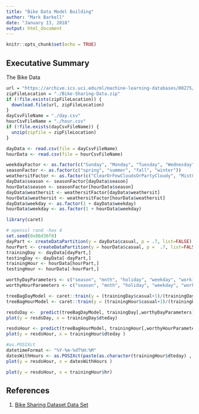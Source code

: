 ```yaml
---
title: "Bike Data Model Building"
author: "Mark Barkell"
date: "January 13, 2018"
output: html_document
---
```


```r
knitr::opts_chunk$set(echo = TRUE)
```

## Executative Summary

The Bike Data

```r
url = "https://archive.ics.uci.edu/ml/machine-learning-databases/00275/Bike-Sharing-Dataset.zip"
zipFileLocation = "./Bike-Sharing-Data.zip"
if (!file.exists(zipFileLocation)) {
  download.file(url, zipFileLocation)
}
dayCsvFileName = "./day.csv"
hourCsvFileName = "./hour.csv"
if (!file.exists(dayCsvFileName)) {
  unzip(zipfile = zipFileLocation)
}

dayData <- read.csv(file = dayCsvFileName)
hourData <- read.csv(file = hourCsvFileName)


```

```r
weekdayFactor <- as.factor(c("Sunday", "Monday", "Tuesday", "Wednesday", "Thursday", "Friday", "Saturday"))
seasonFactor <- as.factor(c("spring", "summer", "fall", "winter"))
weathersitFactor <- as.factor(c("ClearOrFewCloudsOrPartyCloudy", "MistCloudyOrMistBrokenCloudsOrMistFewCloudsOrMist", "LightSnowOrLightRainOrThunderStormOrScatteredCloudsOrLightRainOrScatteredClouds", "HeavyRainOrIcePalletsOrThunderstormOrMistOrSnowOrFog"))
dayData$season <- seasonFactor[dayData$season]
hourData$season <- seasonFactor[hourData$season]
dayData$weathersit <- weathersitFactor[dayData$weathersit]
hourData$weathersit <- weathersitFactor[hourData$weathersit]
dayData$weekday <- as.factor(1 + dayData$weekday)
hourData$weekday <- as.factor(1 + hourData$weekday)
```

```r
library(caret)
```

```r
# openssl rand -hex 4
set.seed(0x86d36f8)
dayPart <- createDataPartition(y = dayData$casual, p = .7, list=FALSE)
hourPart <- createDataPartition(y = hourData$casual, p =  .7, list=FALSE)
trainingDay <- dayData[dayPart,]
testingDay <- dayData[-dayPart,]
trainingHour <- hourData[hourPart,]
testingHour <- hourData[-hourPart,]
```

```r
worthyDayParameters <- c("season", "mnth", "holiday", "weekday", "workingday", "weathersit", "temp", "atemp", "hum", "windspeed")
worthyHourParameters <- c("season", "mnth", "holiday", "weekday", "workingday", "weathersit", "temp", "atemp", "hum", "windspeed", "hr")
```

```r
treeBagDayModel <- caret::train(y = (trainingDay$casual+1)/(trainingDay$registered+1), x = trainingDay[,worthyDayParameters], method = "treebag", preProcess = c("scale", "center", "BoxCox"))
treeBagHourModel <- caret::train(y = (trainingHour$casual+1)/(trainingHour$registered+1), x = trainingHour[,worthyHourParameters], method = "treebag", preProcess = c("scale", "center", "BoxCox"))
```

```r
resdsDay <-  predict(treeBagDayModel, trainingDay[,worthyDayParameters]) - (trainingDay$casual+1)/(trainingDay$registered+1)
plot(y = resdsDay, x = trainingDay$dteday)
```

```r
resdsHour <- predict(treeBagHourModel, trainingHour[,worthyHourParameters]) - (trainingHour$casual+1)/(trainingHour$registered + 1)
plot(y = resdsHour, x = trainingHour$dteday )
```

```r
#as.POSIXct
datetimeFormat <- "%Y-%m-%dT%H:%M"
datesWithHours <- as.POSIXct(paste(as.character(trainingHour$dteday) , "T" , as.character(trainingHour$hr), ":00"), datetimeFormat )
plot(y = resdsHour, x = datesWithHours )
```


```r
plot(y = resdsHour, x = trainingHour$hr)
```

## References

1. [Bike Sharing Dataset Data Set](https://archive.ics.uci.edu/ml/datasets/Bike+Sharing+Dataset#)

